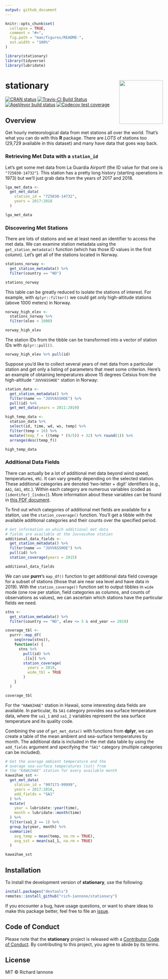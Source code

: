 ```yaml
---
output: github_document
---
```


<!-- README.md is generated from README.Rmd. Please edit that file -->

```r
knitr::opts_chunk$set(
  collapse = TRUE,
  comment = "#>",
  fig.path = "man/figures/README-",
  out.width = "100%"
)
```

```r
library(stationary)
library(tidyverse)
library(lubridate)
```

# stationary <a href='http://rich-iannone.github.io/stationary/'><img src="man/figures/logo.svg" align="right" height="139px" /></a>

[![CRAN status](https://www.r-pkg.org/badges/version/stationary)](https://CRAN.R-project.org/package=stationary)
[![Travis-CI Build Status](https://travis-ci.org/rich-iannone/stationary.svg?branch=master)](https://travis-ci.org/rich-iannone/stationary)
[![AppVeyor build status](https://ci.appveyor.com/api/projects/status/github/rich-iannone/stationary?branch=master&svg=true)](https://ci.appveyor.com/project/rich-iannone/stationary)
[![Codecov test coverage](https://codecov.io/gh/rich-iannone/stationary/branch/master/graph/badge.svg)](https://codecov.io/gh/rich-iannone/stationary?branch=master)

## Overview

Get hourly meteorological data from met stations all over the world. That's what you can do with this **R** package. There are *LOTS* of stations too (29,729 available in this dataset) and many have data that goes way back.

### Retrieving Met Data with a `station_id`

Let's get some met data from La Guardia Airport! (the ID value for that one is `"725030-14732"`). This station has a pretty long history (starting operations in 1973) but we'll just grab data from the years of 2017 and 2018.

```r
lga_met_data <- 
  get_met_data(
    station_id = "725030-14732",
    years = 2017:2018
  )
```

```r
lga_met_data
```

### Discovering Met Stations

There are lots of stations and we at least need an identifier to access the met data. We can examine station metadata using the `get_station_metadata()` function (which has those ID values in the first column). Let's get all of the stations located in Norway.

```r
stations_norway <- 
  get_station_metadata() %>%
  filter(country == "NO")

stations_norway
```

This table can be greatly reduced to isolate the stations of interest. For example, with `dplyr::filter()` we could get only high-altitude stations (above 1000 meters) in Norway. 

```r
norway_high_elev <-
  stations_norway %>% 
  filter(elev > 1000)

norway_high_elev
```

The station IDs from the tibble can be transformed into a vector of station IDs with `dplyr::pull()`.

```r
norway_high_elev %>% pull(id)
```

Suppose you'd like to collect several years of met data from a particular station and get only a listing of parameters that meet some criterion. Here's an example of obtaining temperatures above 15 degrees Celsius from the high-altitude `"JUVVASSHOE"` station in Norway:

```r
station_data <- 
  get_station_metadata() %>%
  filter(name == "JUVVASSHOE") %>%
  pull(id) %>%
  get_met_data(years = 2011:2019)

high_temp_data <-
  station_data %>%
  select(id, time, wd, ws, temp) %>% 
  filter(temp > 16) %>%
  mutate(temp_f = ((temp * (9/5)) + 32) %>% round(1)) %>%
  arrange(desc(temp_f))
```

```r
high_temp_data
```

### Additional Data Fields

There can actually be a lot of additional met data beyond wind speed, temperatures, etc. It can vary greatly depending on the selected station. These additional categories are denoted 'two-letter + digit' identifiers (e.g., `AA1`, `GA1`, etc.). Within each category are numerous variables (coded as `[identifer]_[index]`). More information about these variables can be found in [this PDF document](http://www1.ncdc.noaa.gov/pub/data/ish/ish-format-document.pdf).

To find out which categories of additional met fields are available for a station, use the `station_coverage()` function. You'll get a tibble with the available additional categories and their counts over the specified period.

```r
# Get information on which additional met data
# fields are available at the Juvvasshoe station
additional_data_fields <-
  get_station_metadata() %>%
  filter(name == "JUVVASSHOE") %>%
  pull(id) %>%
  station_coverage(years = 2015)
```

```r
additional_data_fields
```

We can use **purrr**'s `map_df()` function to get additional data field coverage for a subset of stations (those that are near sea level and have data in 2019). With the `station_coverage()` function set to output tibbles in `wide` mode (one row per station, field categories as columns, and counts of observations as values), we can ascertain which stations have the particular fields we need.

```r
stns <- 
  get_station_metadata() %>%
  filter(country == "NO", elev <= 5 & end_year == 2019)

coverage_tbl <- 
  purrr::map_df(
    seq(nrow(stns)),
    function(x) {
      stns %>%
        pull(id) %>%
        .[[x]] %>%
        station_coverage(
          years = 2019,
          wide_tbl = TRUE
        )
    }
  )
```

```r
coverage_tbl
```

For the `"KAWAIHAE"` station in Hawaii, some interesting data fields are available. In particular, its `SA1` category provides sea surface temperature data, where the `sa1_1` and `sa1_2` variables represent the sea surface temperature and its quality code.

Combining the use of `get_met_data()` with functions from **dplyr**, we can create a table of the mean ambient and sea-surface temperatures by month. The additional data is included in the met data table by using the `add_fields` argument and specifying the `"SA1"` category (multiple categories can be included). 

```r
# Get the average ambient temperature and the
# average sea-surface temperatures (sst) from
# the "KAWAIHAE" station for every available month
kawaihae_sst <- 
  get_met_data(
    station_id = "997173-99999",
    years = 2017:2018,
    add_fields = "SA1"
  ) %>%
  mutate(
    year = lubridate::year(time),
    month = lubridate::month(time)
  ) %>%
  filter(sa1_2 == 1) %>%
  group_by(year, month) %>%
  summarize(
    avg_temp = mean(temp, na.rm = TRUE),
    avg_sst = mean(sa1_1, na.rm = TRUE)
  )
```

```r
kawaihae_sst
```

## Installation

To install the development version of **stationary**, use the following:

```r
install.packages("devtools")
remotes::install_github("rich-iannone/stationary")
```

If you encounter a bug, have usage questions, or want to share ideas to make this package better, feel free to file an [issue](https://github.com/rich-iannone/stationary/issues).

## Code of Conduct

Please note that the **stationary** project is released with a [Contributor Code of Conduct](CODE_OF_CONDUCT.md). By contributing to this project, you agree to abide by its terms.

## License

MIT &copy; Richard Iannone
